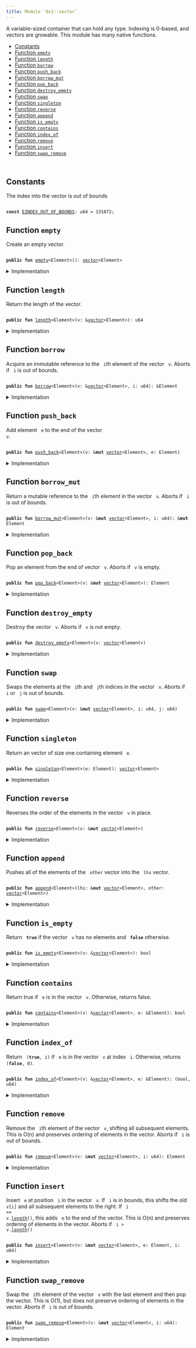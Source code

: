 ```yaml
---
title: Module `0x1::vector`
---
```


A variable-sized container that can hold any type. Indexing is 0-based, and
vectors are growable. This module has many native functions.


-  [Constants](#@Constants_0)
-  [Function `empty`](#0x1_vector_empty)
-  [Function `length`](#0x1_vector_length)
-  [Function `borrow`](#0x1_vector_borrow)
-  [Function `push_back`](#0x1_vector_push_back)
-  [Function `borrow_mut`](#0x1_vector_borrow_mut)
-  [Function `pop_back`](#0x1_vector_pop_back)
-  [Function `destroy_empty`](#0x1_vector_destroy_empty)
-  [Function `swap`](#0x1_vector_swap)
-  [Function `singleton`](#0x1_vector_singleton)
-  [Function `reverse`](#0x1_vector_reverse)
-  [Function `append`](#0x1_vector_append)
-  [Function `is_empty`](#0x1_vector_is_empty)
-  [Function `contains`](#0x1_vector_contains)
-  [Function `index_of`](#0x1_vector_index_of)
-  [Function `remove`](#0x1_vector_remove)
-  [Function `insert`](#0x1_vector_insert)
-  [Function `swap_remove`](#0x1_vector_swap_remove)


<pre><code>
</code></pre>



<Link id="@Constants_0"></Link>

## Constants


<Link id="0x1_vector_EINDEX_OUT_OF_BOUNDS"></Link>

The index into the vector is out of bounds


<pre><code>
<b>const</b> <a href="../move-stdlib/vector.md#0x1_vector_EINDEX_OUT_OF_BOUNDS">EINDEX_OUT_OF_BOUNDS</a>: u64 = 131072;
</code></pre>



<Link id="0x1_vector_empty"></Link>

## Function `empty`

Create an empty vector.


<pre><code>
<b>public</b> <b>fun</b> <a href="../move-stdlib/vector.md#0x1_vector_empty">empty</a>&lt;Element&gt;(): <a href="../move-stdlib/vector.md#0x1_vector">vector</a>&lt;Element&gt;
</code></pre>



<details>
<summary>Implementation</summary>


<pre><code>
<b>native</b> <b>public</b> <b>fun</b> <a href="../move-stdlib/vector.md#0x1_vector_empty">empty</a>&lt;Element&gt;(): <a href="../move-stdlib/vector.md#0x1_vector">vector</a>&lt;Element&gt;;
</code></pre>



</details>

<Link id="0x1_vector_length"></Link>

## Function `length`

Return the length of the vector.


<pre><code>
<b>public</b> <b>fun</b> <a href="../move-stdlib/vector.md#0x1_vector_length">length</a>&lt;Element&gt;(v: &<a href="../move-stdlib/vector.md#0x1_vector">vector</a>&lt;Element&gt;): u64
</code></pre>



<details>
<summary>Implementation</summary>


<pre><code>
<b>native</b> <b>public</b> <b>fun</b> <a href="../move-stdlib/vector.md#0x1_vector_length">length</a>&lt;Element&gt;(v: &<a href="../move-stdlib/vector.md#0x1_vector">vector</a>&lt;Element&gt;): u64;
</code></pre>



</details>

<Link id="0x1_vector_borrow"></Link>

## Function `borrow`

Acquire an immutable reference to the <code>
i</code>th element of the vector <code>
v</code>.
Aborts if <code>
i</code> is out of bounds.


<pre><code>
<b>public</b> <b>fun</b> <a href="../move-stdlib/vector.md#0x1_vector_borrow">borrow</a>&lt;Element&gt;(v: &<a href="../move-stdlib/vector.md#0x1_vector">vector</a>&lt;Element&gt;, i: u64): &Element
</code></pre>



<details>
<summary>Implementation</summary>


<pre><code>
<b>native</b> <b>public</b> <b>fun</b> <a href="../move-stdlib/vector.md#0x1_vector_borrow">borrow</a>&lt;Element&gt;(v: &<a href="../move-stdlib/vector.md#0x1_vector">vector</a>&lt;Element&gt;, i: u64): &Element;
</code></pre>



</details>

<Link id="0x1_vector_push_back"></Link>

## Function `push_back`

Add element <code>
e</code> to the end of the vector <code>
v</code>.


<pre><code>
<b>public</b> <b>fun</b> <a href="../move-stdlib/vector.md#0x1_vector_push_back">push_back</a>&lt;Element&gt;(v: &<b>mut</b> <a href="../move-stdlib/vector.md#0x1_vector">vector</a>&lt;Element&gt;, e: Element)
</code></pre>



<details>
<summary>Implementation</summary>


<pre><code>
<b>native</b> <b>public</b> <b>fun</b> <a href="../move-stdlib/vector.md#0x1_vector_push_back">push_back</a>&lt;Element&gt;(v: &<b>mut</b> <a href="../move-stdlib/vector.md#0x1_vector">vector</a>&lt;Element&gt;, e: Element);
</code></pre>



</details>

<Link id="0x1_vector_borrow_mut"></Link>

## Function `borrow_mut`

Return a mutable reference to the <code>
i</code>th element in the vector <code>
v</code>.
Aborts if <code>
i</code> is out of bounds.


<pre><code>
<b>public</b> <b>fun</b> <a href="../move-stdlib/vector.md#0x1_vector_borrow_mut">borrow_mut</a>&lt;Element&gt;(v: &<b>mut</b> <a href="../move-stdlib/vector.md#0x1_vector">vector</a>&lt;Element&gt;, i: u64): &<b>mut</b> Element
</code></pre>



<details>
<summary>Implementation</summary>


<pre><code>
<b>native</b> <b>public</b> <b>fun</b> <a href="../move-stdlib/vector.md#0x1_vector_borrow_mut">borrow_mut</a>&lt;Element&gt;(v: &<b>mut</b> <a href="../move-stdlib/vector.md#0x1_vector">vector</a>&lt;Element&gt;, i: u64): &<b>mut</b> Element;
</code></pre>



</details>

<Link id="0x1_vector_pop_back"></Link>

## Function `pop_back`

Pop an element from the end of vector <code>
v</code>.
Aborts if <code>
v</code> is empty.


<pre><code>
<b>public</b> <b>fun</b> <a href="../move-stdlib/vector.md#0x1_vector_pop_back">pop_back</a>&lt;Element&gt;(v: &<b>mut</b> <a href="../move-stdlib/vector.md#0x1_vector">vector</a>&lt;Element&gt;): Element
</code></pre>



<details>
<summary>Implementation</summary>


<pre><code>
<b>native</b> <b>public</b> <b>fun</b> <a href="../move-stdlib/vector.md#0x1_vector_pop_back">pop_back</a>&lt;Element&gt;(v: &<b>mut</b> <a href="../move-stdlib/vector.md#0x1_vector">vector</a>&lt;Element&gt;): Element;
</code></pre>



</details>

<Link id="0x1_vector_destroy_empty"></Link>

## Function `destroy_empty`

Destroy the vector <code>
v</code>.
Aborts if <code>
v</code> is not empty.


<pre><code>
<b>public</b> <b>fun</b> <a href="../move-stdlib/vector.md#0x1_vector_destroy_empty">destroy_empty</a>&lt;Element&gt;(v: <a href="../move-stdlib/vector.md#0x1_vector">vector</a>&lt;Element&gt;)
</code></pre>



<details>
<summary>Implementation</summary>


<pre><code>
<b>native</b> <b>public</b> <b>fun</b> <a href="../move-stdlib/vector.md#0x1_vector_destroy_empty">destroy_empty</a>&lt;Element&gt;(v: <a href="../move-stdlib/vector.md#0x1_vector">vector</a>&lt;Element&gt;);
</code></pre>



</details>

<Link id="0x1_vector_swap"></Link>

## Function `swap`

Swaps the elements at the <code>
i</code>th and <code>
j</code>th indices in the vector <code>
v</code>.
Aborts if <code>
i</code> or <code>
j</code> is out of bounds.


<pre><code>
<b>public</b> <b>fun</b> <a href="../move-stdlib/vector.md#0x1_vector_swap">swap</a>&lt;Element&gt;(v: &<b>mut</b> <a href="../move-stdlib/vector.md#0x1_vector">vector</a>&lt;Element&gt;, i: u64, j: u64)
</code></pre>



<details>
<summary>Implementation</summary>


<pre><code>
<b>native</b> <b>public</b> <b>fun</b> <a href="../move-stdlib/vector.md#0x1_vector_swap">swap</a>&lt;Element&gt;(v: &<b>mut</b> <a href="../move-stdlib/vector.md#0x1_vector">vector</a>&lt;Element&gt;, i: u64, j: u64);
</code></pre>



</details>

<Link id="0x1_vector_singleton"></Link>

## Function `singleton`

Return an vector of size one containing element <code>
e</code>.


<pre><code>
<b>public</b> <b>fun</b> <a href="../move-stdlib/vector.md#0x1_vector_singleton">singleton</a>&lt;Element&gt;(e: Element): <a href="../move-stdlib/vector.md#0x1_vector">vector</a>&lt;Element&gt;
</code></pre>



<details>
<summary>Implementation</summary>


<pre><code>
<b>public</b> <b>fun</b> <a href="../move-stdlib/vector.md#0x1_vector_singleton">singleton</a>&lt;Element&gt;(e: Element): <a href="../move-stdlib/vector.md#0x1_vector">vector</a>&lt;Element&gt; \{
    <b>let</b> <b>mut</b> v = <a href="../move-stdlib/vector.md#0x1_vector_empty">empty</a>();
    v.<a href="../move-stdlib/vector.md#0x1_vector_push_back">push_back</a>(e);
    v
}
</code></pre>



</details>

<Link id="0x1_vector_reverse"></Link>

## Function `reverse`

Reverses the order of the elements in the vector <code>
v</code> in place.


<pre><code>
<b>public</b> <b>fun</b> <a href="../move-stdlib/vector.md#0x1_vector_reverse">reverse</a>&lt;Element&gt;(v: &<b>mut</b> <a href="../move-stdlib/vector.md#0x1_vector">vector</a>&lt;Element&gt;)
</code></pre>



<details>
<summary>Implementation</summary>


<pre><code>
<b>public</b> <b>fun</b> <a href="../move-stdlib/vector.md#0x1_vector_reverse">reverse</a>&lt;Element&gt;(v: &<b>mut</b> <a href="../move-stdlib/vector.md#0x1_vector">vector</a>&lt;Element&gt;) \{
    <b>let</b> len = v.<a href="../move-stdlib/vector.md#0x1_vector_length">length</a>();
    <b>if</b> (len == 0) <b>return</b> ();

    <b>let</b> <b>mut</b> front_index = 0;
    <b>let</b> <b>mut</b> back_index = len -1;
    <b>while</b> (front_index &lt; back_index) \{
        v.<a href="../move-stdlib/vector.md#0x1_vector_swap">swap</a>(front_index, back_index);
        front_index = front_index + 1;
        back_index = back_index - 1;
    }
}
</code></pre>



</details>

<Link id="0x1_vector_append"></Link>

## Function `append`

Pushes all of the elements of the <code>
other</code> vector into the <code>
lhs</code> vector.


<pre><code>
<b>public</b> <b>fun</b> <a href="../move-stdlib/vector.md#0x1_vector_append">append</a>&lt;Element&gt;(lhs: &<b>mut</b> <a href="../move-stdlib/vector.md#0x1_vector">vector</a>&lt;Element&gt;, other: <a href="../move-stdlib/vector.md#0x1_vector">vector</a>&lt;Element&gt;)
</code></pre>



<details>
<summary>Implementation</summary>


<pre><code>
<b>public</b> <b>fun</b> <a href="../move-stdlib/vector.md#0x1_vector_append">append</a>&lt;Element&gt;(lhs: &<b>mut</b> <a href="../move-stdlib/vector.md#0x1_vector">vector</a>&lt;Element&gt;, <b>mut</b> other: <a href="../move-stdlib/vector.md#0x1_vector">vector</a>&lt;Element&gt;) \{
    other.<a href="../move-stdlib/vector.md#0x1_vector_reverse">reverse</a>();
    <b>while</b> (!other.<a href="../move-stdlib/vector.md#0x1_vector_is_empty">is_empty</a>()) lhs.<a href="../move-stdlib/vector.md#0x1_vector_push_back">push_back</a>(other.<a href="../move-stdlib/vector.md#0x1_vector_pop_back">pop_back</a>());
    other.<a href="../move-stdlib/vector.md#0x1_vector_destroy_empty">destroy_empty</a>();
}
</code></pre>



</details>

<Link id="0x1_vector_is_empty"></Link>

## Function `is_empty`

Return <code>
<b>true</b></code> if the vector <code>
v</code> has no elements and <code>
<b>false</b></code> otherwise.


<pre><code>
<b>public</b> <b>fun</b> <a href="../move-stdlib/vector.md#0x1_vector_is_empty">is_empty</a>&lt;Element&gt;(v: &<a href="../move-stdlib/vector.md#0x1_vector">vector</a>&lt;Element&gt;): bool
</code></pre>



<details>
<summary>Implementation</summary>


<pre><code>
<b>public</b> <b>fun</b> <a href="../move-stdlib/vector.md#0x1_vector_is_empty">is_empty</a>&lt;Element&gt;(v: &<a href="../move-stdlib/vector.md#0x1_vector">vector</a>&lt;Element&gt;): bool \{
    v.<a href="../move-stdlib/vector.md#0x1_vector_length">length</a>() == 0
}
</code></pre>



</details>

<Link id="0x1_vector_contains"></Link>

## Function `contains`

Return true if <code>
e</code> is in the vector <code>
v</code>.
Otherwise, returns false.


<pre><code>
<b>public</b> <b>fun</b> <a href="../move-stdlib/vector.md#0x1_vector_contains">contains</a>&lt;Element&gt;(v: &<a href="../move-stdlib/vector.md#0x1_vector">vector</a>&lt;Element&gt;, e: &Element): bool
</code></pre>



<details>
<summary>Implementation</summary>


<pre><code>
<b>public</b> <b>fun</b> <a href="../move-stdlib/vector.md#0x1_vector_contains">contains</a>&lt;Element&gt;(v: &<a href="../move-stdlib/vector.md#0x1_vector">vector</a>&lt;Element&gt;, e: &Element): bool \{
    <b>let</b> <b>mut</b> i = 0;
    <b>let</b> len = v.<a href="../move-stdlib/vector.md#0x1_vector_length">length</a>();
    <b>while</b> (i &lt; len) \{
        <b>if</b> (&v[i] == e) <b>return</b> <b>true</b>;
        i = i + 1;
    };
    <b>false</b>
}
</code></pre>



</details>

<Link id="0x1_vector_index_of"></Link>

## Function `index_of`

Return <code>
(<b>true</b>, i)</code> if <code>
e</code> is in the vector <code>
v</code> at index <code>
i</code>.
Otherwise, returns <code>
(<b>false</b>, 0)</code>.


<pre><code>
<b>public</b> <b>fun</b> <a href="../move-stdlib/vector.md#0x1_vector_index_of">index_of</a>&lt;Element&gt;(v: &<a href="../move-stdlib/vector.md#0x1_vector">vector</a>&lt;Element&gt;, e: &Element): (bool, u64)
</code></pre>



<details>
<summary>Implementation</summary>


<pre><code>
<b>public</b> <b>fun</b> <a href="../move-stdlib/vector.md#0x1_vector_index_of">index_of</a>&lt;Element&gt;(v: &<a href="../move-stdlib/vector.md#0x1_vector">vector</a>&lt;Element&gt;, e: &Element): (bool, u64) \{
    <b>let</b> <b>mut</b> i = 0;
    <b>let</b> len = v.<a href="../move-stdlib/vector.md#0x1_vector_length">length</a>();
    <b>while</b> (i &lt; len) \{
        <b>if</b> (&v[i] == e) <b>return</b> (<b>true</b>, i);
        i = i + 1;
    };
    (<b>false</b>, 0)
}
</code></pre>



</details>

<Link id="0x1_vector_remove"></Link>

## Function `remove`

Remove the <code>
i</code>th element of the vector <code>
v</code>, shifting all subsequent elements.
This is O(n) and preserves ordering of elements in the vector.
Aborts if <code>
i</code> is out of bounds.


<pre><code>
<b>public</b> <b>fun</b> <a href="../move-stdlib/vector.md#0x1_vector_remove">remove</a>&lt;Element&gt;(v: &<b>mut</b> <a href="../move-stdlib/vector.md#0x1_vector">vector</a>&lt;Element&gt;, i: u64): Element
</code></pre>



<details>
<summary>Implementation</summary>


<pre><code>
<b>public</b> <b>fun</b> <a href="../move-stdlib/vector.md#0x1_vector_remove">remove</a>&lt;Element&gt;(v: &<b>mut</b> <a href="../move-stdlib/vector.md#0x1_vector">vector</a>&lt;Element&gt;, <b>mut</b> i: u64): Element \{
    <b>let</b> <b>mut</b> len = v.<a href="../move-stdlib/vector.md#0x1_vector_length">length</a>();
    // i out of bounds; <b>abort</b>
    <b>if</b> (i &gt;= len) <b>abort</b> <a href="../move-stdlib/vector.md#0x1_vector_EINDEX_OUT_OF_BOUNDS">EINDEX_OUT_OF_BOUNDS</a>;

    len = len - 1;
    <b>while</b> (i &lt; len) v.<a href="../move-stdlib/vector.md#0x1_vector_swap">swap</a>(i, \{ i = i + 1; i });
    v.<a href="../move-stdlib/vector.md#0x1_vector_pop_back">pop_back</a>()
}
</code></pre>



</details>

<Link id="0x1_vector_insert"></Link>

## Function `insert`

Insert <code>
e</code> at position <code>
i</code> in the vector <code>
v</code>.
If <code>
i</code> is in bounds, this shifts the old <code>
v[i]</code> and all subsequent elements to the right.
If <code>
i == v.<a href="../move-stdlib/vector.md#0x1_vector_length">length</a>()</code>, this adds <code>
e</code> to the end of the vector.
This is O(n) and preserves ordering of elements in the vector.
Aborts if <code>
i &gt; v.<a href="../move-stdlib/vector.md#0x1_vector_length">length</a>()</code>


<pre><code>
<b>public</b> <b>fun</b> <a href="../move-stdlib/vector.md#0x1_vector_insert">insert</a>&lt;Element&gt;(v: &<b>mut</b> <a href="../move-stdlib/vector.md#0x1_vector">vector</a>&lt;Element&gt;, e: Element, i: u64)
</code></pre>



<details>
<summary>Implementation</summary>


<pre><code>
<b>public</b> <b>fun</b> <a href="../move-stdlib/vector.md#0x1_vector_insert">insert</a>&lt;Element&gt;(v: &<b>mut</b> <a href="../move-stdlib/vector.md#0x1_vector">vector</a>&lt;Element&gt;, e: Element, <b>mut</b> i: u64) \{
    <b>let</b> len = v.<a href="../move-stdlib/vector.md#0x1_vector_length">length</a>();
    // i too big <b>abort</b>
    <b>if</b> (i &gt; len) <b>abort</b> <a href="../move-stdlib/vector.md#0x1_vector_EINDEX_OUT_OF_BOUNDS">EINDEX_OUT_OF_BOUNDS</a>;

    v.<a href="../move-stdlib/vector.md#0x1_vector_push_back">push_back</a>(e);
    <b>while</b> (i &lt; len) \{
        v.<a href="../move-stdlib/vector.md#0x1_vector_swap">swap</a>(i, len);
        i = i + 1
    }
}
</code></pre>



</details>

<Link id="0x1_vector_swap_remove"></Link>

## Function `swap_remove`

Swap the <code>
i</code>th element of the vector <code>
v</code> with the last element and then pop the vector.
This is O(1), but does not preserve ordering of elements in the vector.
Aborts if <code>
i</code> is out of bounds.


<pre><code>
<b>public</b> <b>fun</b> <a href="../move-stdlib/vector.md#0x1_vector_swap_remove">swap_remove</a>&lt;Element&gt;(v: &<b>mut</b> <a href="../move-stdlib/vector.md#0x1_vector">vector</a>&lt;Element&gt;, i: u64): Element
</code></pre>



<details>
<summary>Implementation</summary>


<pre><code>
<b>public</b> <b>fun</b> <a href="../move-stdlib/vector.md#0x1_vector_swap_remove">swap_remove</a>&lt;Element&gt;(v: &<b>mut</b> <a href="../move-stdlib/vector.md#0x1_vector">vector</a>&lt;Element&gt;, i: u64): Element \{
    <b>assert</b>!(!v.<a href="../move-stdlib/vector.md#0x1_vector_is_empty">is_empty</a>(), <a href="../move-stdlib/vector.md#0x1_vector_EINDEX_OUT_OF_BOUNDS">EINDEX_OUT_OF_BOUNDS</a>);
    <b>let</b> last_idx = v.<a href="../move-stdlib/vector.md#0x1_vector_length">length</a>() - 1;
    v.<a href="../move-stdlib/vector.md#0x1_vector_swap">swap</a>(i, last_idx);
    v.<a href="../move-stdlib/vector.md#0x1_vector_pop_back">pop_back</a>()
}
</code></pre>



</details>
